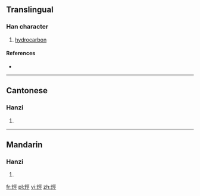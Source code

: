 {{also|烃}}
==Translingual==

===Han character===
{{Han char|rn=86|rad=火|as=07|sn=11|four=9181<sub>1</sub>|canj=火一女一 (FMVM)}}

# [[hydrocarbon]]

====References====
* {{Han ref|kx=0671.160|dkj=19044|dj=1080.130|hdz=32204.040|uh=70F4|ud=28916|bh=D64C|bd=54860}}

----

==Cantonese==

===Hanzi===
{{yue-hanzi|jyut=|y=ting1|sim=烃}}

# {{defn|lang=yue|sort=火07}}

----

==Mandarin==

===Hanzi===
{{cmn-hanzi|sim=烃|pin=[[jǐng]] ([[jing3]])|wg=ching<sup>3</sup>}}

# {{defn|lang=cmn|sort=火07}}

[[fr:烴]]
[[pl:烴]]
[[vi:烴]]
[[zh:烴]]
